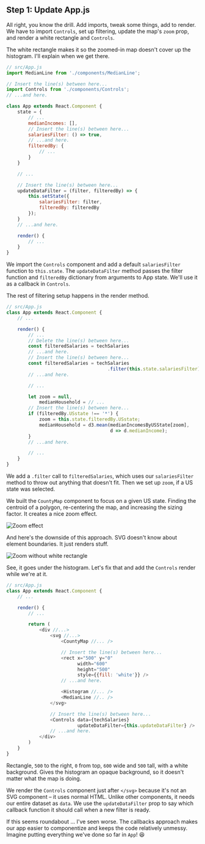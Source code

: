 ## Step 1: Update App.js

All right, you know the drill. Add imports, tweak some things, add to render.
We have to import `Controls`, set up filtering, update the map's `zoom` prop,
and render a white rectangle and `Controls`.

The white rectangle makes it so the zoomed-in map doesn't cover up the
histogram. I'll explain when we get there.

```javascript
// src/App.js
import MedianLine from './components/MedianLine';

// Insert the line(s) between here...
import Controls from './components/Controls';
// ...and here.

class App extends React.Component {
    state = {
        // ...
        medianIncomes: [],
        // Insert the line(s) between here...
        salariesFilter: () => true,
        // ...and here.
        filteredBy: {
            // ...
        }
    }

    // ...

    // Insert the line(s) between here...
    updateDataFilter = (filter, filteredBy) => {
        this.setState({
            salariesFilter: filter,
            filteredBy: filteredBy
        });
    }
    // ...and here.

    render() {
        // ...
    }
}
```

We import the `Controls` component and add a default `salariesFilter` function
to `this.state`. The `updateDataFilter` method passes the filter function and
`filteredBy` dictionary from arguments to App state. We'll use it as a callback
in `Controls`.

The rest of filtering setup happens in the render method.

```javascript
// src/App.js
class App extends React.Component {
    // ...

    render() {
        // ...
        // Delete the line(s) between here...
        const filteredSalaries = techSalaries
        // ...and here.
        // Insert the line(s) between here...
        const filteredSalaries = techSalaries
                                     .filter(this.state.salariesFilter)
        // ...and here.

        // ...

        let zoom = null,
            medianHousehold = // ...
        // Insert the line(s) between here...
        if (filteredBy.USstate !== '*') {
            zoom = this.state.filteredBy.USstate;
            medianHousehold = d3.mean(medianIncomesByUSState[zoom],
                                      d => d.medianIncome);
        }
        // ...and here.

        // ...
    }
}
```

We add a `.filter` call to `filteredSalaries`, which uses our `salariesFilter`
method to throw out anything that doesn't fit. Then we set up `zoom`, if a US
state was selected.

We built the `CountyMap` component to focus on a given US state. Finding the
centroid of a polygon, re-centering the map, and increasing the sizing factor.
It creates a nice zoom effect.

![Zoom effect](https://raw.githubusercontent.com/Swizec/react-d3js-es6-ebook/2018-version/manuscript/resources/images/es6v2/zoom-effect.png)

And here's the downside of this approach. SVG doesn't know about element
boundaries. It just renders stuff.

![Zoom without white rectangle](https://raw.githubusercontent.com/Swizec/react-d3js-es6-ebook/2018-version/manuscript/resources/images/es6v2/zoom-without-rectangle.png)

See, it goes under the histogram. Let's fix that and add the `Controls` render
while we're at it.

```javascript
// src/App.js
class App extends React.Component {
    // ...

    render() {
        // ...

        return (
            <div //...>
                <svg //...>
                    <CountyMap //... />

                    // Insert the line(s) between here...
                    <rect x="500" y="0"
                          width="600"
                          height="500"
                          style={{fill: 'white'}} />
                    // ...and here.

                    <Histogram //... />
                    <MedianLine //.. />
                </svg>

                // Insert the line(s) between here...
                <Controls data={techSalaries}
                          updateDataFilter={this.updateDataFilter} />
                // ...and here.
            </div>
        )
    }
}
```

Rectangle, `500` to the right, `0` from top, `600` wide and `500` tall, with a
white background. Gives the histogram an opaque background, so it doesn't
matter what the map is doing.

We render the `Controls` component just after `</svg>` because it's not an SVG
component – it uses normal HTML. Unlike other components, it needs our entire
dataset as `data`. We use the `updateDataFilter` prop to say which callback
function it should call when a new filter is ready.

If this seems roundabout ... I've seen worse. The callbacks approach makes our
app easier to componentize and keeps the code relatively unmessy. Imagine
putting everything we've done so far in `App`! :satisfied:
